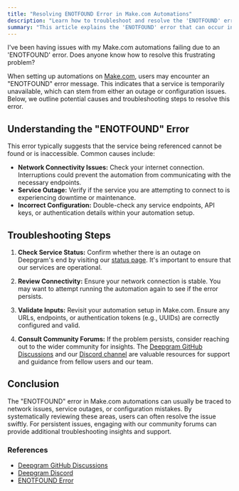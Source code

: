 ```yaml
---
title: "Resolving ENOTFOUND Error in Make.com Automations"
description: "Learn how to troubleshoot and resolve the 'ENOTFOUND' error encountered in Make.com automations."
summary: "This article explains the 'ENOTFOUND' error that can occur in Make.com automations, outlines potential causes such as network issues or service outages, and provides step-by-step troubleshooting guidance to help resolve the problem."
---
```


<CommunityQuestion>I've been having issues with my Make.com automations failing due to an 'ENOTFOUND' error. Does anyone know how to resolve this frustrating problem?</CommunityQuestion>

When setting up automations on [Make.com](http://make.com), users may encounter an "ENOTFOUND" error message. This indicates that a service is temporarily unavailable, which can stem from either an outage or configuration issues. Below, we outline potential causes and troubleshooting steps to resolve this error.

## Understanding the "ENOTFOUND" Error

This error typically suggests that the service being referenced cannot be found or is inaccessible. Common causes include:

- **Network Connectivity Issues:** Check your internet connection. Interruptions could prevent the automation from communicating with the necessary endpoints.
- **Service Outage:** Verify if the service you are attempting to connect to is experiencing downtime or maintenance.
- **Incorrect Configuration:** Double-check any service endpoints, API keys, or authentication details within your automation setup.

## Troubleshooting Steps

1. **Check Service Status:** Confirm whether there is an outage on Deepgram's end by visiting our [status page](https://status.deepgram.com/). It's important to ensure that our services are operational.

2. **Review Connectivity:** Ensure your network connection is stable. You may want to attempt running the automation again to see if the error persists.

3. **Validate Inputs:** Revisit your automation setup in Make.com. Ensure any URLs, endpoints, or authentication tokens (e.g., UUIDs) are correctly configured and valid.

4. **Consult Community Forums:** If the problem persists, consider reaching out to the wider community for insights. The [Deepgram GitHub Discussions](https://github.com/orgs/deepgram/discussions) and our [Discord channel](https://discord.gg/deepgram) are valuable resources for support and guidance from fellow users and our team.

## Conclusion

The "ENOTFOUND" error in Make.com automations can usually be traced to network issues, service outages, or configuration mistakes. By systematically reviewing these areas, users can often resolve the issue swiftly. For persistent issues, engaging with our community forums can provide additional troubleshooting insights and support.

### References

- [Deepgram GitHub Discussions](https://github.com/orgs/deepgram/discussions)
- [Deepgram Discord](https://discord.gg/deepgram)
- [ENOTFOUND Error](https://community.make.com/t/api-enotfound-service-is-temporarily-unavailable/8087)